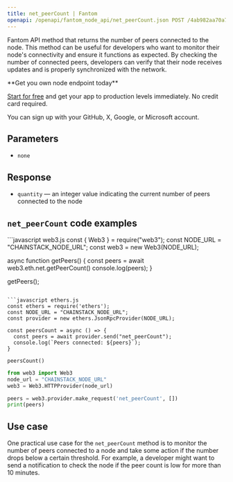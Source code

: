 ---
title: net_peerCount | Fantom
openapi: /openapi/fantom_node_api/net_peerCount.json POST /4ab982aa70a7baead515ffdb5915df3f
---

Fantom API method that returns the number of peers connected to the node. This method can be useful for developers who want to monitor their node's connectivity and ensure it functions as expected. By checking the number of connected peers, developers can verify that their node receives updates and is properly synchronized with the network.

<Check>
**Get you own node endpoint today**

[Start for free](https://console.chainstack.com/) and get your app to production levels immediately. No credit card required.

You can sign up with your GitHub, X, Google, or Microsoft account.
</Check>


## Parameters

* `none`

## Response

* `quantity` — an integer value indicating the current number of peers connected to the node

## `net_peerCount` code examples

<CodeGroup>
```javascript web3.js
const { Web3 } = require("web3");
const NODE_URL = "CHAINSTACK_NODE_URL";
const web3 = new Web3(NODE_URL);

async function getPeers() {
  const peers = await web3.eth.net.getPeerCount()
  console.log(peers);
}

getPeers();
```

```javascript ethers.js
const ethers = require('ethers');
const NODE_URL = "CHAINSTACK_NODE_URL";
const provider = new ethers.JsonRpcProvider(NODE_URL);

const peersCount = async () => {
  const peers = await provider.send("net_peerCount");
  console.log(`Peers connected: ${peers}`);
}

peersCount()
```

```python web3.py
from web3 import Web3  
node_url = "CHAINSTACK_NODE_URL"
web3 = Web3.HTTPProvider(node_url)

peers = web3.provider.make_request('net_peerCount', [])
print(peers)
```
</CodeGroup>


## Use case

One practical use case for the `net_peerCount` method is to monitor the number of peers connected to a node and take some action if the number drops below a certain threshold. For example, a developer might want to send a notification to check the node if the peer count is low for more than 10 minutes.
